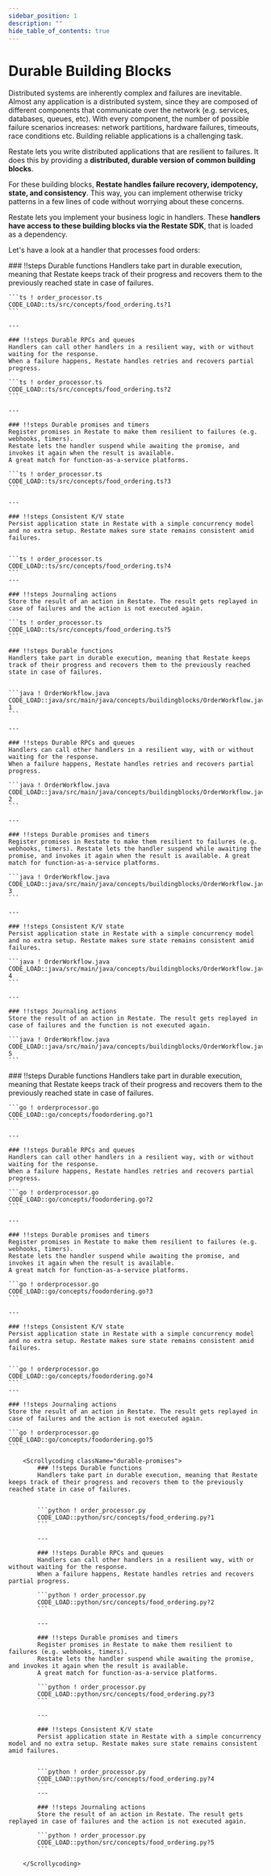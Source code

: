 ```yaml
---
sidebar_position: 1
description: ""
hide_table_of_contents: true
---
```



# Durable Building Blocks

<Admonition type="note" icon="💡" title="Context">
    Distributed systems are inherently complex and failures are inevitable.
    Almost any application is a distributed system, since they are composed of different components that communicate over the network (e.g. services, databases, queues, etc).
    With every component, the number of possible failure scenarios increases: network partitions, hardware failures, timeouts, race conditions etc.
    Building reliable applications is a challenging task.
</Admonition>

Restate lets you write distributed applications that are resilient to failures.
It does this by providing a **distributed, durable version of common building blocks**.

For these building blocks, **Restate handles failure recovery, idempotency, state, and consistency**.
This way, you can implement otherwise tricky patterns in a few lines of code without worrying about these concerns.

Restate lets you implement your business logic in handlers.
These **handlers have access to these building blocks via the Restate SDK**, that is loaded as a dependency.

Let's have a look at a handler that processes food orders:
<Tabs groupId="sdk" queryString>
<TabItem value="ts" label="TypeScript">

<Scrollycoding className="durable-promises">
    ### !!steps Durable functions
    Handlers take part in durable execution, meaning that Restate keeps track of their progress and recovers them to the previously reached state in case of failures.

    ```ts ! order_processor.ts
    CODE_LOAD::ts/src/concepts/food_ordering.ts?1
    ```

    ---

    ### !!steps Durable RPCs and queues
    Handlers can call other handlers in a resilient way, with or without waiting for the response.
    When a failure happens, Restate handles retries and recovers partial progress.

    ```ts ! order_processor.ts
    CODE_LOAD::ts/src/concepts/food_ordering.ts?2
    ```

    ---

    ### !!steps Durable promises and timers
    Register promises in Restate to make them resilient to failures (e.g. webhooks, timers).
    Restate lets the handler suspend while awaiting the promise, and invokes it again when the result is available.
    A great match for function-as-a-service platforms.

    ```ts ! order_processor.ts
    CODE_LOAD::ts/src/concepts/food_ordering.ts?3
    ```

    ---

    ### !!steps Consistent K/V state
    Persist application state in Restate with a simple concurrency model and no extra setup. Restate makes sure state remains consistent amid failures.


    ```ts ! order_processor.ts
    CODE_LOAD::ts/src/concepts/food_ordering.ts?4
    ```
    ---

    ### !!steps Journaling actions
    Store the result of an action in Restate. The result gets replayed in case of failures and the action is not executed again.

    ```ts ! order_processor.ts
    CODE_LOAD::ts/src/concepts/food_ordering.ts?5
    ```

</Scrollycoding>
</TabItem>
<TabItem value="java" label="Java">

<Scrollycoding className="durable-promises">

    ### !!steps Durable functions
    Handlers take part in durable execution, meaning that Restate keeps track of their progress and recovers them to the previously reached state in case of failures.


    ```java ! OrderWorkflow.java
    CODE_LOAD::java/src/main/java/concepts/buildingblocks/OrderWorkflow.java?1
    ```

    ---

    ### !!steps Durable RPCs and queues
    Handlers can call other handlers in a resilient way, with or without waiting for the response.
    When a failure happens, Restate handles retries and recovers partial progress.

    ```java ! OrderWorkflow.java
    CODE_LOAD::java/src/main/java/concepts/buildingblocks/OrderWorkflow.java?2
    ```

    ---

    ### !!steps Durable promises and timers
    Register promises in Restate to make them resilient to failures (e.g. webhooks, timers). Restate lets the handler suspend while awaiting the promise, and invokes it again when the result is available. A great match for function-as-a-service platforms.

    ```java ! OrderWorkflow.java
    CODE_LOAD::java/src/main/java/concepts/buildingblocks/OrderWorkflow.java?3
    ```

    ---

    ### !!steps Consistent K/V state
    Persist application state in Restate with a simple concurrency model and no extra setup. Restate makes sure state remains consistent amid failures.

    ```java ! OrderWorkflow.java
    CODE_LOAD::java/src/main/java/concepts/buildingblocks/OrderWorkflow.java?4
    ```

    ---

    ### !!steps Journaling actions
    Store the result of an action in Restate. The result gets replayed in case of failures and the function is not executed again.

    ```java ! OrderWorkflow.java
    CODE_LOAD::java/src/main/java/concepts/buildingblocks/OrderWorkflow.java?5
    ```

</Scrollycoding>
</TabItem>
<TabItem value="go" label="Go">

<Scrollycoding className="durable-promises">
    ### !!steps Durable functions
    Handlers take part in durable execution, meaning that Restate keeps track of their progress and recovers them to the previously reached state in case of failures.


    ```go ! orderprocessor.go
    CODE_LOAD::go/concepts/foodordering.go?1
    ```

    ---

    ### !!steps Durable RPCs and queues
    Handlers can call other handlers in a resilient way, with or without waiting for the response.
    When a failure happens, Restate handles retries and recovers partial progress.

    ```go ! orderprocessor.go
    CODE_LOAD::go/concepts/foodordering.go?2
    ```

    ---

    ### !!steps Durable promises and timers
    Register promises in Restate to make them resilient to failures (e.g. webhooks, timers).
    Restate lets the handler suspend while awaiting the promise, and invokes it again when the result is available.
    A great match for function-as-a-service platforms.

    ```go ! orderprocessor.go
    CODE_LOAD::go/concepts/foodordering.go?3
    ```

    ---

    ### !!steps Consistent K/V state
    Persist application state in Restate with a simple concurrency model and no extra setup. Restate makes sure state remains consistent amid failures.


    ```go ! orderprocessor.go
    CODE_LOAD::go/concepts/foodordering.go?4
    ```
    ---

    ### !!steps Journaling actions
    Store the result of an action in Restate. The result gets replayed in case of failures and the action is not executed again.

    ```go ! orderprocessor.go
    CODE_LOAD::go/concepts/foodordering.go?5
    ```

</Scrollycoding>
</TabItem>
<TabItem value="python" label="Python">

        <Scrollycoding className="durable-promises">
            ### !!steps Durable functions
            Handlers take part in durable execution, meaning that Restate keeps track of their progress and recovers them to the previously reached state in case of failures.


            ```python ! order_processor.py
            CODE_LOAD::python/src/concepts/food_ordering.py?1
            ```

            ---

            ### !!steps Durable RPCs and queues
            Handlers can call other handlers in a resilient way, with or without waiting for the response.
            When a failure happens, Restate handles retries and recovers partial progress.

            ```python ! order_processor.py
            CODE_LOAD::python/src/concepts/food_ordering.py?2
            ```

            ---

            ### !!steps Durable promises and timers
            Register promises in Restate to make them resilient to failures (e.g. webhooks, timers).
            Restate lets the handler suspend while awaiting the promise, and invokes it again when the result is available.
            A great match for function-as-a-service platforms.

            ```python ! order_processor.py
            CODE_LOAD::python/src/concepts/food_ordering.py?3
            ```

            ---

            ### !!steps Consistent K/V state
            Persist application state in Restate with a simple concurrency model and no extra setup. Restate makes sure state remains consistent amid failures.


            ```python ! order_processor.py
            CODE_LOAD::python/src/concepts/food_ordering.py?4
            ```
            ---

            ### !!steps Journaling actions
            Store the result of an action in Restate. The result gets replayed in case of failures and the action is not executed again.

            ```python ! order_processor.py
            CODE_LOAD::python/src/concepts/food_ordering.py?5
            ```

        </Scrollycoding>
</TabItem>
</Tabs>
